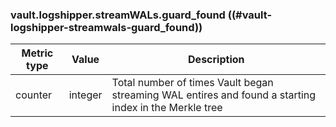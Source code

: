### vault.logshipper.streamWALs.guard_found ((#vault-logshipper-streamwals-guard_found))

Metric type | Value   | Description
----------- | ------- | -----------
counter     | integer | Total number of times Vault began streaming WAL entires and found a starting index in the Merkle tree